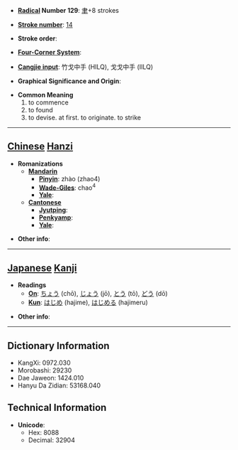 * '''[[Wiktionary:Chinese radical index| Radical]] Number 129''': [[Wiktionary:Chinese radical index 聿|聿]]+8 strokes

* '''[[Wiktionary:Chinese total strokes index|Stroke number]]''': [[Wiktionary:Chinese total strokes index 14|14]]

* '''Stroke order''': 

* '''[[Wiktionary:Chinese four corner index|Four-Corner System]]''': 

* '''[[Wiktionary:Chinese Cangjie index|Cangjie input]]''': 竹戈中手 (HILQ), 戈戈中手 (IILQ)

* '''Graphical Significance and Origin''': 

* '''Common Meaning'''
*#to commence
*# to found
*# to devise. at first. to originate. to strike


----

== [[Chinese]] [[Hanzi]] ==

* '''Romanizations'''
** '''[[Mandarin]]'''
*** '''[[Pinyin]]''': zhào (zhao4)
*** '''[[Wade-Giles]]''': chao<sup>4</sup>
*** '''[[Yale]]''': 
** '''[[Cantonese]]'''
*** '''[[Jyutping]]''':
*** '''[[Penkyamp]]''': 
*** '''[[Yale]]''': 

* '''Other info''': 

----

== [[Japanese]] [[Kanji]] ==

* '''Readings'''
** '''[[On]]''': [[ちょう]] (chō), [[じょう]] (jō), [[とう]] (tō), [[どう]] (dō)
** '''[[Kun]]''': [[はじめ]] (hajime), [[はじめる]] (hajimeru)

* '''Other info''':  

----

== Dictionary Information ==

* KangXi: 0972.030
* Morobashi: 29230
* Dae Jaweon: 1424.010
* Hanyu Da Zidian: 53168.040

== Technical Information ==

* '''Unicode''':
** Hex: 8088
** Decimal: 32904